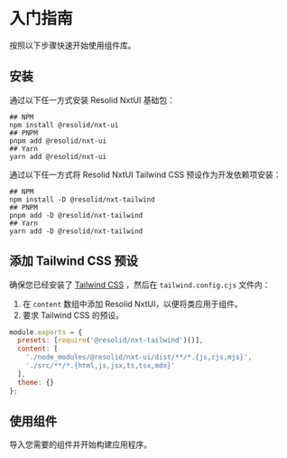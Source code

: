 # 入门指南

按照以下步骤快速开始使用组件库。

## 安装

通过以下任一方式安装 Resolid NxtUI 基础包：

```shell
## NPM
npm install @resolid/nxt-ui
## PNPM
pnpm add @resolid/nxt-ui
## Yarn
yarn add @resolid/nxt-ui
```

通过以下任一方式将 Resolid NxtUI Tailwind CSS 预设作为开发依赖项安装：

```shell
## NPM
npm install -D @resolid/nxt-tailwind
## PNPM
pnpm add -D @resolid/nxt-tailwind
## Yarn
yarn add -D @resolid/nxt-tailwind
```

## 添加 Tailwind CSS 预设

确保您已经安装了 [Tailwind CSS](https://tailwindcss.com/docs/guides/solidjs) ，然后在 `tailwind.config.cjs` 文件内：

1. 在 `content` 数组中添加 Resolid NxtUI，以便将类应用于组件。
2. 要求 Tailwind CSS 的预设。

```javascript
module.exports = {
  presets: [require('@resolid/nxt-tailwind')()],
  content: [
    './node_modules/@resolid/nxt-ui/dist/**/*.{js,cjs,mjs}',
    './src/**/*.{html,js,jsx,ts,tsx,mdx}'
  ],
  theme: {}
};
```

## 使用组件

导入您需要的组件并开始构建应用程序。
